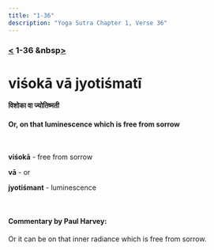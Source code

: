 ```yaml
---
title: "1-36"
description: "Yoga Sutra Chapter 1, Verse 36"
---
```


### [<](/Chapter-1/1-35/) 1-36 &nbsp[>](/Chapter-1/1-37/)

# viśokā vā jyotiśmatī

#### विशोका वा ज्योतिष्मती

#### Or, on that luminescence which is free from sorrow

<br />

**viśokā** - free from sorrow <br />

**vā** - or <br />

**jyotiśmant** - luminescence <br />

<br />

#### Commentary by Paul Harvey:

Or it can be on that inner radiance which is free from sorrow.

<br />
